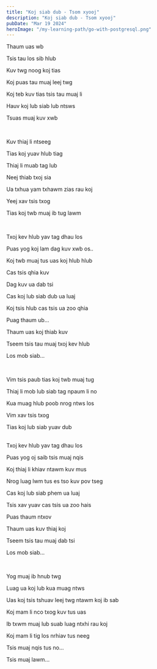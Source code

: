 ```yaml
---
title: "Koj siab dub - Tsom xyooj"
description: "Koj siab dub - Tsom xyooj"
pubDate: "Mar 19 2024"
heroImage: "/my-learning-path/go-with-postgresql.png"
---
```


Thaum uas wb

Tsis tau los sib hlub

Kuv twg noog koj tias

Koj puas tau muaj leej twg

Koj teb kuv tias tsis tau muaj li

Hauv koj lub siab lub ntsws

Tsuas muaj kuv xwb

<br />

Kuv thiaj li ntseeg

Tias koj yuav hlub tiag

Thiaj li muab tag lub

Neej thiab txoj sia

Ua txhua yam txhawm zias rau koj

Yeej xav tsis txog

Tias koj twb muaj ib tug lawm

<br />

Txoj kev hlub yav tag dhau los

Puas yog koj lam dag kuv xwb os..

Koj twb muaj tus uas koj hlub hlub

Cas tsis qhia kuv

Dag kuv ua dab tsi

Cas koj lub siab dub ua luaj

Koj tsis hlub cas tsis ua zoo qhia

Puag thaum ub...

Thaum uas koj thiab kuv

Tseem tsis tau muaj txoj kev hlub

Los mob siab...

<br />

Vim tsis paub tias koj twb muaj tug

Thiaj li mob lub siab tag npaum li no

Kua muag hlub poob nrog ntws los

Vim xav tsis txog

Tias koj lub siab yuav dub

<br />
Txoj kev hlub yav tag dhau los

Puas yog oj saib tsis muaj nqis

Koj thiaj li khiav ntawm kuv mus

Nrog luag lwm tus es tso kuv pov tseg

Cas koj lub siab phem ua luaj

Tsis xav yuav cas tsis ua zoo hais

Puas thaum ntxov

Thaum uas kuv thiaj koj

Tseem tsis tau muaj dab tsi

Los mob siab...

<br />

Yog muaj ib hnub twg

Luag ua koj lub kua muag ntws

Uas koj tsis tshuav leej twg ntawm koj ib sab

Koj mam li nco txog kuv tus uas

Ib txwm muaj lub suab luag ntxhi rau koj

Koj mam li tig los nrhiav tus neeg

Tsis muaj nqis tus no...

Tsis muaj lawm...
